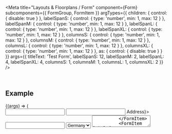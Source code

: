 
<Meta
  title="Layouts & Floorplans / Form"
  component={Form}
  subcomponents={{ FormGroup, FormItem }}
  argTypes={{
    children: { control: { disable: true } },
    labelSpanS: { control: { type: 'number', min: 1, max: 12 } },
    labelSpanM: { control: { type: 'number', min: 1, max: 12 } },
    labelSpanL: { control: { type: 'number', min: 1, max: 12 } },
    labelSpanXL: { control: { type: 'number', min: 1, max: 12 } },
    columnsS: { control: { type: 'number', min: 1, max: 12 } },
    columnsM: { control: { type: 'number', min: 1, max: 12 } },
    columnsL: { control: { type: 'number', min: 1, max: 12 } },
    columnsXL: { control: { type: 'number', min: 1, max: 12 } },
    as: { control: { disable: true } }
  }}
  args={{
    titleText: 'Test Form',
    labelSpanS: 12,
    labelSpanM: 2,
    labelSpanL: 4,
    labelSpanXL: 4,
    columnsS: 1,
    columnsM: 1,
    columnsL: 1,
    columnsXL: 2
  }}
/>

<DocsHeader />

<br />

## Example

<Canvas>
  <Story name="Default">
    {(args) => (
      <Form {...args}>
        <FormItem label={'Sole Form Item'}>
          <Input type={InputType.Text} />
        </FormItem>
        <FormGroup titleText={'Personal Data'}>
          <FormItem label={'Name'}>
            <Input type={InputType.Text} />
          </FormItem>
          <FormItem label={<Label>Address</Label>}>
            <Input type={InputType.Text} />
          </FormItem>
          <FormItem label={'Country'}>
            <Select>
              <Option>Germany</Option>
              <Option>France</Option>
              <Option>Italy</Option>
            </Select>
          </FormItem>
          <FormItem label="Additional Comment">
            <TextArea rows={5} style={{ width: '210px' }} />
          </FormItem>
          <FormItem label={'Home address'}>
            <CheckBox checked />
          </FormItem>
        </FormGroup>
        <FormGroup titleText={'Company Data'}>
          <FormItem label={'Company Name'}>
            <Input type={InputType.Text} />
          </FormItem>
          <FormItem label={'Company Address'}>
            <Input type={InputType.Text} />
          </FormItem>
          <FormItem label={'Company City'}>
            <Input type={InputType.Text} />
          </FormItem>
          <FormItem label={'Company Country'}>
            <Input type={InputType.Text} />
          </FormItem>
          <FormItem label={'Number of Employees'}>
            <Input type={InputType.Number} value={'5000'} disabled />
          </FormItem>
          <FormItem label={'Member of Partner Network'}>
            <CheckBox checked />
          </FormItem>
        </FormGroup>
        <FormGroup titleText={'Marketing Data'}>
          <FormItem label={'Email'}>
            <Input type={InputType.Email} />
          </FormItem>
          <FormItem label="Company Email">
            <Input type={InputType.Email} />
          </FormItem>
          <FormItem label="I want to receive the newsletter">
            <CheckBox />
          </FormItem>
        </FormGroup>
      </Form>
    )}
  </Story>
</Canvas>

## Properties

<ArgsTable story="." />

### Usage Notes

Please note that the `FormGroup` and `FormItem` components are only used for calculating the final layout of the `Form`,
thus they don't accept any other props than the specified ones, especially no `className`, `style` or `ref`.

<Footer />
